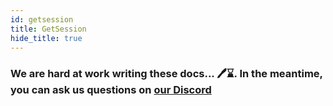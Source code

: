 ```yaml
---
id: getsession
title: GetSession
hide_title: true
---
```


### We are hard at work writing these docs... 🖊️⌛. In the meantime, you can ask us questions on [our Discord](https://supertokens.io/discord)
